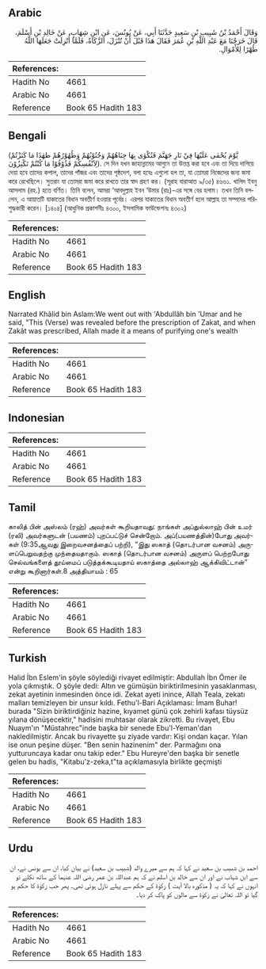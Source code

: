 ## Arabic


<div dir="rtl" lang="ar" style={{fontSize:'larger',backgroundColor:'#f8f9fa',padding:20}}>
وَقَالَ أَحْمَدُ بْنُ شَبِيبِ بْنِ سَعِيدٍ حَدَّثَنَا أَبِي، عَنْ يُونُسَ، عَنِ ابْنِ شِهَابٍ، عَنْ خَالِدِ بْنِ أَسْلَمَ، قَالَ خَرَجْنَا مَعَ عَبْدِ اللَّهِ بْنِ عُمَرَ فَقَالَ هَذَا قَبْلَ أَنْ تُنْزَلَ، الزَّكَاةُ، فَلَمَّا أُنْزِلَتْ جَعَلَهَا اللَّهُ طُهْرًا لِلأَمْوَالِ‏.‏
</div>
<div style={{backgroundColor:'#f8f9fa',padding:20, marginBottom: 10}}><table> <thead> <tr> <th>References:</th> <th></th> </tr> </thead> <tbody><tr><td>Hadith No</td><td>4661</td></tr><tr><td>Arabic No</td><td>4661</td></tr><tr><td>Reference</td><td>Book 65 Hadith 183</td></tr></tbody></table></div>

## Bengali


<div dir="ltr" lang="bn" style={{fontSize:'larger',backgroundColor:'#f8f9fa',padding:20}}>
(يَّوْمَ يُحْمٰى عَلَيْهَا فِيْ نَارِ جَهَنَّمَ فَتُكْوٰى بِهَا جِبَاهُهُمْ وَجُنُوْبُهُمْ وَظُهُوْرُهُمْ طهٰذَا مَا كَنَزْتُمْ لِاَنْفُسِكُمْ فَذُوْقُوْا مَا كُنْتُمْ تَكْنِزُوْنَ). সে দিন যখন জাহান্নামের আগুনে তা উত্তপ্ত করা হবে এবং তা দিয়ে দাগিয়ে দেয়া হবে তাদের কপাল, তাদের পাঁজর এবং তাদের পৃষ্ঠদেশ, বলা হবেঃ এগুলো হল তা, যা তোমরা নিজেদের জন্য জমা করে রেখেছিলে। সুতরাং যা তোমরা জমা করে রাখতে তার স্বাদ গ্রহণ কর। (সূরাহ বারাআত ৯/৩৫) ৪৬৬১. খালিদ ইবনু আসলাম (রহ.) হতে বর্ণিত। তিনি বলেন, আমরা ‘আবদুল্লাহ ইবন ‘উমার (রাঃ)-এর সঙ্গে বের হলাম। তখন তিনি বললেন, এ আয়াতটি যাকাতের বিধান অবতীর্ণ হওয়ার পূর্বের। এরপর যাকাতের বিধান অবতীর্ণ হলে আল্লাহ তা সম্পদের পরিশুদ্ধকারী করেন। [১৪০৪] (আধুনিক প্রকাশনীঃ ৪৩০০, ইসলামিক ফাউন্ডেশনঃ ৪৩০২)
</div>
<div style={{backgroundColor:'#f8f9fa',padding:20, marginBottom: 10}}><table> <thead> <tr> <th>References:</th> <th></th> </tr> </thead> <tbody><tr><td>Hadith No</td><td>4661</td></tr><tr><td>Arabic No</td><td>4661</td></tr><tr><td>Reference</td><td>Book 65 Hadith 183</td></tr></tbody></table></div>

## English


<div dir="ltr" lang="en" style={{fontSize:'larger',backgroundColor:'#f8f9fa',padding:20}}>
Narrated Khãlid bin Aslam:We went out with 'Abdullãh bin 'Umar and he said, "This (Verse) was revealed before the prescription of Zakat, and when Zakãt was prescribed, Allah made it a means of purifying one's wealth
</div>
<div style={{backgroundColor:'#f8f9fa',padding:20, marginBottom: 10}}><table> <thead> <tr> <th>References:</th> <th></th> </tr> </thead> <tbody><tr><td>Hadith No</td><td>4661</td></tr><tr><td>Arabic No</td><td>4661</td></tr><tr><td>Reference</td><td>Book 65 Hadith 183</td></tr></tbody></table></div>

## Indonesian


<div dir="ltr" lang="id" style={{fontSize:'larger',backgroundColor:'#f8f9fa',padding:20}}>

</div>
<div style={{backgroundColor:'#f8f9fa',padding:20, marginBottom: 10}}><table> <thead> <tr> <th>References:</th> <th></th> </tr> </thead> <tbody><tr><td>Hadith No</td><td>4661</td></tr><tr><td>Arabic No</td><td>4661</td></tr><tr><td>Reference</td><td>Book 65 Hadith 183</td></tr></tbody></table></div>

## Tamil


<div dir="ltr" lang="ta" style={{fontSize:'larger',backgroundColor:'#f8f9fa',padding:20}}>
காலித் பின் அஸ்லம் (ரஹ்) அவர்கள் கூறியதாவது: நாங்கள் அப்துல்லாஹ் பின் உமர் (ரலி) அவர்களுடன் (பயணம்) புறப்பட்டுச் சென்றோம். அப்(பயணத்தின்)போது அவர்கள் (9:35ஆவது இறைவசனத்தைப் பற்றி), “இது ஸகாத் (தொடர்பான வசனம்) அருளப்பெறுவதற்கு முந்தையதாகும். ஸகாத் (தொடர்பான வசனம்) அருளப் பெற்றபோது செல்வங்களைத் தூய்மைப் படுத்தக்கூடியதாய் ஸகாத்தை அல்லாஹ் ஆக்கிவிட்டான்” என்று கூறினார்கள்.8 அத்தியாயம் : 65
</div>
<div style={{backgroundColor:'#f8f9fa',padding:20, marginBottom: 10}}><table> <thead> <tr> <th>References:</th> <th></th> </tr> </thead> <tbody><tr><td>Hadith No</td><td>4661</td></tr><tr><td>Arabic No</td><td>4661</td></tr><tr><td>Reference</td><td>Book 65 Hadith 183</td></tr></tbody></table></div>

## Turkish


<div dir="ltr" lang="tr" style={{fontSize:'larger',backgroundColor:'#f8f9fa',padding:20}}>
Halid İbn Eslem'in şöyle söylediği rivayet edilmiştir: Abdullah İbn Ömer ile yola çıkmıştık. O şöyle dedi: Altın ve gümüşün biriktirilmesinin yasaklanması, zekat ayetinin inmesinden önce idi. Zekat ayeti inince, Allah Teala, zekatı malları temizleyen bir unsur kıldı. Fethu'l-Bari Açıklaması: İmam Buhar! burada "Sizin biriktirdiğiniz hazine, kıyamet günü çok zehirli kafası tüysüz yılana dönüşecektir," hadisini muhtasar olarak zikretti. Bu rivayet, Ebu Nuaym'ın "Müstahrec"inde başka bir senede Ebu'l-Yeman'dan nakledilmiştir. Ancak bu rivayette şu ziyade vardır: Kişi ondan kaçar. Yılan ise onun peşine düşer. "Ben senin hazinenim" der. Parmağını ona yutturuncaya kadar onu takip eder." Ebu Hureyre'den başka bir senetle gelen bu hadis, "Kitabu'z-zeka,t"ta açıklamasıyla birlikte geçmişti
</div>
<div style={{backgroundColor:'#f8f9fa',padding:20, marginBottom: 10}}><table> <thead> <tr> <th>References:</th> <th></th> </tr> </thead> <tbody><tr><td>Hadith No</td><td>4661</td></tr><tr><td>Arabic No</td><td>4661</td></tr><tr><td>Reference</td><td>Book 65 Hadith 183</td></tr></tbody></table></div>

## Urdu


<div dir="rtl" lang="ur" style={{fontSize:'larger',backgroundColor:'#f8f9fa',padding:20}}>
احمد بن شبیب بن سعید نے کہا کہ ہم سے میرے والد (شبیب بن سعید) نے بیان کیا، ان سے یونس نے، ان سے ابن شہاب نے اور ان سے خالد بن اسلم نے کہ ہم عبداللہ بن عمر رضی اللہ عنہما کے ساتھ نکلے تو انہوں نے کہا کہ یہ ( مذکورہ بالا آیت ) زکوٰۃ کے حکم سے پہلے نازل ہوئی تھی۔ پھر جب زکوٰۃ کا حکم ہو گیا تو اللہ تعالیٰ نے زکوٰۃ سے مالوں کو پاک کر دیا۔
</div>
<div style={{backgroundColor:'#f8f9fa',padding:20, marginBottom: 10}}><table> <thead> <tr> <th>References:</th> <th></th> </tr> </thead> <tbody><tr><td>Hadith No</td><td>4661</td></tr><tr><td>Arabic No</td><td>4661</td></tr><tr><td>Reference</td><td>Book 65 Hadith 183</td></tr></tbody></table></div>